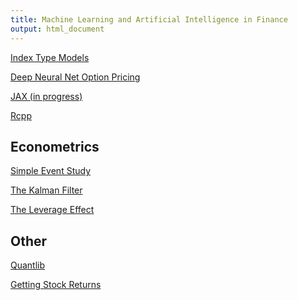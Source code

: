 ```yaml
---
title: Machine Learning and Artificial Intelligence in Finance
output: html_document
---
```


[Index Type Models](https://financial-education.github.io/ML_Index_Models/)

[Deep Neural Net Option Pricing](https://financial-education.github.io/neural_net_option_pricing/)

[JAX (in progress)](https://financial-education.github.io/JAX/)

[Rcpp](https://financial-education.github.io/Rcpp/)

## Econometrics

[Simple Event Study](https://financial-education.github.io/simple_event_study/)

[The Kalman Filter](https://financial-education.github.io/kalman_filter/)

[The Leverage Effect](https://financial-education.github.io/leverage_effect/)


## Other

[Quantlib](https://financial-education.github.io/quantlib_intro/)

[Getting Stock Returns](https://financial-education.github.io/getting_data/)
